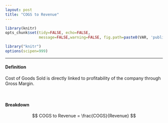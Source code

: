 ---
layout: post
title: "COGS to Revenue"
---

```{r global_options, include=FALSE}

library(knitr)
opts_chunk$set(tidy=FALSE, echo=FALSE,
               message=FALSE,warning=FALSE, fig.path=paste0(VAR, 'public/images/2016-05-16-COGS_to_Revenue/'))
```


```{r, echo=FALSE}
library("knitr")
options(scipen=999)
```

------

#### __Definition__

Cost of Goods Sold is directly linked to profitability of the company through Gross Margin.

<br>

#### __Breakdown__

$$ COGS to Revenue = \frac{COGS}{Revenue} $$

<br>
